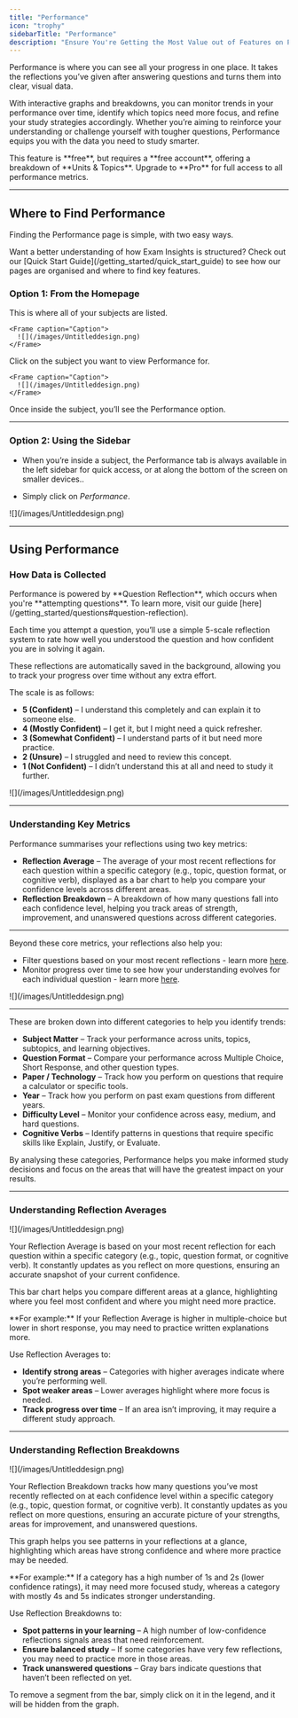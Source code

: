 ```yaml
---
title: "Performance"
icon: "trophy"
sidebarTitle: "Performance"
description: "Ensure You're Getting the Most Value out of Features on Performance"
---
```


Performance is where you can see all your progress in one place. It takes the reflections you’ve given after answering questions and turns them into clear, visual data. 

With interactive graphs and breakdowns, you can monitor trends in your performance over time, identify which topics need more focus, and refine your study strategies accordingly. Whether you’re aiming to reinforce your understanding or challenge yourself with tougher questions, Performance equips you with the data you need to study smarter.

<Note>
  This feature is **free**, but requires a **free account**, offering a breakdown of **Units & Topics**. Upgrade to **Pro** for full access to all performance metrics.  
</Note>

***

## Where to Find Performance

Finding the Performance page is simple, with two easy ways.

<Tip>
  Want a better understanding of how Exam Insights is structured? Check out our [Quick Start Guide](/getting_started/quick_start_guide) to see how our pages are organised and where to find key features.
</Tip>

### Option 1: From the Homepage

<Steps>
  <Step title="Go to your My Subjects (Home)">
    This is where all of your subjects are listed.

    <Frame caption="Caption">
      ![](/images/Untitleddesign.png)
    </Frame>
  </Step>

  <Step title="Select a Subject">
    Click on the subject you want to view Performance for.

    <Frame caption="Caption">
      ![](/images/Untitleddesign.png)
    </Frame>
  </Step>

  <Step title="Click Performance">
    Once inside the subject, you’ll see the Performance option.
  </Step>
</Steps>

***

### Option 2: Using the Sidebar

* When you’re inside a subject, the Performance tab is always available in the left sidebar for quick access, or at along the bottom of the screen on smaller devices..

* Simply click on *Performance*.

<Frame caption="Caption">
  ![](/images/Untitleddesign.png)
</Frame>

***

## Using Performance

### How Data is Collected

<Tip>
Performance is powered by **Question Reflection**, which occurs when you're **attempting questions**. To learn more, visit our guide [here](/getting_started/questions#question-reflection).  
</Tip>

Each time you attempt a question, you’ll use a simple 5-scale reflection system to rate how well you understood the question and how confident you are in solving it again.

These reflections are automatically saved in the background, allowing you to track your progress over time without any extra effort.

The scale is as follows:
* **5 (Confident)** – I understand this completely and can explain it to someone else.
* **4 (Mostly Confident)** – I get it, but I might need a quick refresher.
* **3 (Somewhat Confident)** – I understand parts of it but need more practice.
* **2 (Unsure)** – I struggled and need to review this concept.
* **1 (Not Confident)** – I didn’t understand this at all and need to study it further.

<Frame caption="Caption">
  ![](/images/Untitleddesign.png)
</Frame>

***

### Understanding Key Metrics

Performance summarises your reflections using two key metrics:
* **Reflection Average** – The average of your most recent reflections for each question within a specific category (e.g., topic, question format, or cognitive verb), displayed as a bar chart to help you compare your confidence levels across different areas.
* **Reflection Breakdown** – A breakdown of how many questions fall into each confidence level, helping you track areas of strength, improvement, and unanswered questions across different categories.

***

Beyond these core metrics, your reflections also help you:
* Filter questions based on your most recent reflections - learn more [here](/getting_started/questions#filtering-questions).
* Monitor progress over time to see how your understanding evolves for each individual question - learn more [here](/getting_started/questions#question-reflection).

<Frame caption="Caption">
  ![](/images/Untitleddesign.png)
</Frame>

***

These are broken down into different categories to help you identify trends:
* **Subject Matter** – Track your performance across units, topics, subtopics, and learning objectives.
* **Question Format** – Compare your performance across Multiple Choice, Short Response, and other question types.
* **Paper / Technology** – Track how you perform on questions that require a calculator or specific tools.
* **Year** – Track how you perform on past exam questions from different years.
* **Difficulty Level** – Monitor your confidence across easy, medium, and hard questions.
* **Cognitive Verbs** – Identify patterns in questions that require specific skills like Explain, Justify, or Evaluate.

By analysing these categories, Performance helps you make informed study decisions and focus on the areas that will have the greatest impact on your results.

***


### Understanding Reflection Averages

<Frame caption="Caption">
  ![](/images/Untitleddesign.png)
</Frame>

Your Reflection Average is based on your most recent reflection for each question within a specific category (e.g., topic, question format, or cognitive verb). It constantly updates as you reflect on more questions, ensuring an accurate snapshot of your current confidence.

This bar chart helps you compare different areas at a glance, highlighting where you feel most confident and where you might need more practice.

<Tip>  
**For example:** If your Reflection Average is higher in multiple-choice but lower in short response, you may need to practice written explanations more.  
</Tip>

Use Reflection Averages to:
* **Identify strong areas** – Categories with higher averages indicate where you’re performing well.
* **Spot weaker areas** – Lower averages highlight where more focus is needed.
* **Track progress over time** – If an area isn’t improving, it may require a different study approach.

***

### Understanding Reflection Breakdowns

<Frame caption="Caption">
  ![](/images/Untitleddesign.png)
</Frame>

Your Reflection Breakdown tracks how many questions you’ve most recently reflected on at each confidence level within a specific category (e.g., topic, question format, or cognitive verb). It constantly updates as you reflect on more questions, ensuring an accurate picture of your strengths, areas for improvement, and unanswered questions.

This graph helps you see patterns in your reflections at a glance, highlighting which areas have strong confidence and where more practice may be needed.

<Tip>  
**For example:** If a category has a high number of 1s and 2s (lower confidence ratings), it may need more focused study, whereas a category with mostly 4s and 5s indicates stronger understanding.  
</Tip>  

Use Reflection Breakdowns to:
* **Spot patterns in your learning** – A high number of low-confidence reflections signals areas that need reinforcement.
* **Ensure balanced study** – If some categories have very few reflections, you may need to practice more in those areas.
* **Track unanswered questions** – Gray bars indicate questions that haven’t been reflected on yet.

<Tip>
  To remove a segment from the bar, simply click on it in the legend, and it will be hidden from the graph.
</Tip>
